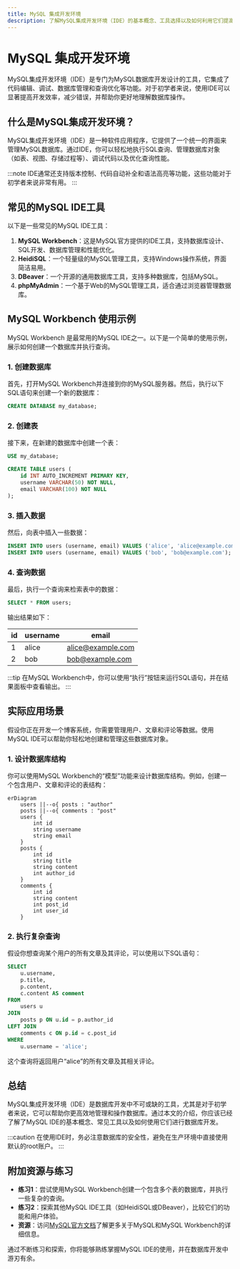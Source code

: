 ```yaml
---
title: MySQL 集成开发环境
description: 了解MySQL集成开发环境（IDE）的基本概念、工具选择以及如何利用它们提高数据库开发效率。本文适合初学者，包含代码示例和实际案例。
---
```


# MySQL 集成开发环境

MySQL集成开发环境（IDE）是专门为MySQL数据库开发设计的工具，它集成了代码编辑、调试、数据库管理和查询优化等功能。对于初学者来说，使用IDE可以显著提高开发效率，减少错误，并帮助你更好地理解数据库操作。

## 什么是MySQL集成开发环境？

MySQL集成开发环境（IDE）是一种软件应用程序，它提供了一个统一的界面来管理MySQL数据库。通过IDE，你可以轻松地执行SQL查询、管理数据库对象（如表、视图、存储过程等）、调试代码以及优化查询性能。

:::note
IDE通常还支持版本控制、代码自动补全和语法高亮等功能，这些功能对于初学者来说非常有用。
:::

## 常见的MySQL IDE工具

以下是一些常见的MySQL IDE工具：

1. **MySQL Workbench**：这是MySQL官方提供的IDE工具，支持数据库设计、SQL开发、数据库管理和性能优化。
2. **HeidiSQL**：一个轻量级的MySQL管理工具，支持Windows操作系统，界面简洁易用。
3. **DBeaver**：一个开源的通用数据库工具，支持多种数据库，包括MySQL。
4. **phpMyAdmin**：一个基于Web的MySQL管理工具，适合通过浏览器管理数据库。

## MySQL Workbench 使用示例

MySQL Workbench 是最常用的MySQL IDE之一。以下是一个简单的使用示例，展示如何创建一个数据库并执行查询。

### 1. 创建数据库

首先，打开MySQL Workbench并连接到你的MySQL服务器。然后，执行以下SQL语句来创建一个新的数据库：

```sql
CREATE DATABASE my_database;
```

### 2. 创建表

接下来，在新建的数据库中创建一个表：

```sql
USE my_database;

CREATE TABLE users (
    id INT AUTO_INCREMENT PRIMARY KEY,
    username VARCHAR(50) NOT NULL,
    email VARCHAR(100) NOT NULL
);
```

### 3. 插入数据

然后，向表中插入一些数据：

```sql
INSERT INTO users (username, email) VALUES ('alice', 'alice@example.com');
INSERT INTO users (username, email) VALUES ('bob', 'bob@example.com');
```

### 4. 查询数据

最后，执行一个查询来检索表中的数据：

```sql
SELECT * FROM users;
```

输出结果如下：

| id | username | email           |
|----|----------|-----------------|
| 1  | alice    | alice@example.com |
| 2  | bob      | bob@example.com   |

:::tip
在MySQL Workbench中，你可以使用“执行”按钮来运行SQL语句，并在结果面板中查看输出。
:::

## 实际应用场景

假设你正在开发一个博客系统，你需要管理用户、文章和评论等数据。使用MySQL IDE可以帮助你轻松地创建和管理这些数据库对象。

### 1. 设计数据库结构

你可以使用MySQL Workbench的“模型”功能来设计数据库结构。例如，创建一个包含用户、文章和评论的表结构：

```mermaid
erDiagram
    users ||--o{ posts : "author"
    posts ||--o{ comments : "post"
    users {
        int id
        string username
        string email
    }
    posts {
        int id
        string title
        string content
        int author_id
    }
    comments {
        int id
        string content
        int post_id
        int user_id
    }
```

### 2. 执行复杂查询

假设你想查询某个用户的所有文章及其评论，可以使用以下SQL语句：

```sql
SELECT 
    u.username, 
    p.title, 
    p.content, 
    c.content AS comment
FROM 
    users u
JOIN 
    posts p ON u.id = p.author_id
LEFT JOIN 
    comments c ON p.id = c.post_id
WHERE 
    u.username = 'alice';
```

这个查询将返回用户“alice”的所有文章及其相关评论。

## 总结

MySQL集成开发环境（IDE）是数据库开发中不可或缺的工具，尤其是对于初学者来说，它可以帮助你更高效地管理和操作数据库。通过本文的介绍，你应该已经了解了MySQL IDE的基本概念、常见工具以及如何使用它们进行数据库开发。

:::caution
在使用IDE时，务必注意数据库的安全性，避免在生产环境中直接使用默认的root账户。
:::

## 附加资源与练习

- **练习1**：尝试使用MySQL Workbench创建一个包含多个表的数据库，并执行一些复杂的查询。
- **练习2**：探索其他MySQL IDE工具（如HeidiSQL或DBeaver），比较它们的功能和用户体验。
- **资源**：访问[MySQL官方文档](https://dev.mysql.com/doc/)了解更多关于MySQL和MySQL Workbench的详细信息。

通过不断练习和探索，你将能够熟练掌握MySQL IDE的使用，并在数据库开发中游刃有余。